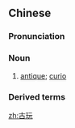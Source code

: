 ==Chinese==
{{zh-forms}}

===Pronunciation===
{{zh-pron
|m=gǔ玩
|c=gu2 wun6-2
|mn=kó͘-goán
|cat=n
}}

===Noun===
{{zh-noun}}

# [[antique]]; [[curio]]

===Derived terms===
{{zh-der|古玩城}}

[[zh:古玩]]